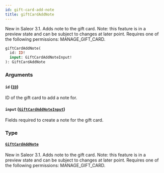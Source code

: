 ```yaml
---
id: gift-card-add-note
title: giftCardAddNote
---
```



New in Saleor 3.1. Adds note to the gift card. Note: this feature is in a preview state and can be subject to changes at later point. Requires one of the following permissions: MANAGE_GIFT_CARD.

```graphql
giftCardAddNote(
  id: ID!
  input: GiftCardAddNoteInput!
): GiftCardAddNote
```


### Arguments

#### `id` ([`ID`](../../../developer/api-reference/scalars/id))

ID of the gift card to add a note for.


#### `input` ([`GiftCardAddNoteInput`](../../../developer/api-reference/inputs/gift-card-add-note-input))

Fields required to create a note for the gift card.


### Type

#### [`GiftCardAddNote`](../../../developer/api-reference/objects/gift-card-add-note) 

New in Saleor 3.1. Adds note to the gift card. Note: this feature is in a preview state and can be subject to changes at later point. Requires one of the following permissions: MANAGE_GIFT_CARD.




